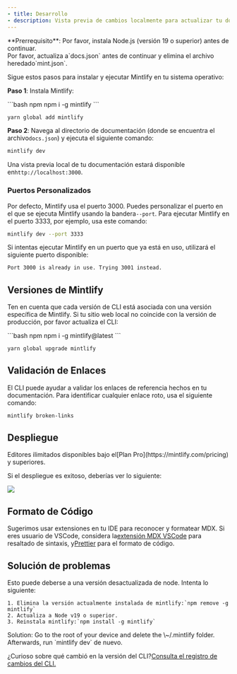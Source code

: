 ```yaml
---
- title: Desarrollo
- description: Vista previa de cambios localmente para actualizar tu documentación
---
```


<Info>
  **Prerrequisito**: Por favor, instala Node.js (versión 19 o superior) antes de continuar.<br />
  Por favor, actualiza a`docs.json` antes de continuar y elimina el archivo heredado`mint.json`.
</Info>

Sigue estos pasos para instalar y ejecutar Mintlify en tu sistema operativo:

**Paso 1**: Instala Mintlify:

<CodeGroup>
  ```bash npm
  npm i -g mintlify
  ```

  ```bash yarn
  yarn global add mintlify
  ```
</CodeGroup>

**Paso 2**: Navega al directorio de documentación (donde se encuentra el archivo`docs.json`) y ejecuta el siguiente comando:

```bash
mintlify dev
```

Una vista previa local de tu documentación estará disponible en`http://localhost:3000`.

### Puertos Personalizados

Por defecto, Mintlify usa el puerto 3000. Puedes personalizar el puerto en el que se ejecuta Mintlify usando la bandera`--port`. Para ejecutar Mintlify en el puerto 3333, por ejemplo, usa este comando:

```bash
mintlify dev --port 3333
```

Si intentas ejecutar Mintlify en un puerto que ya está en uso, utilizará el siguiente puerto disponible:

```md
Port 3000 is already in use. Trying 3001 instead.
```

## Versiones de Mintlify

Ten en cuenta que cada versión de CLI está asociada con una versión específica de Mintlify. Si tu sitio web local no coincide con la versión de producción, por favor actualiza el CLI:

<CodeGroup>
  ```bash npm
  npm i -g mintlify@latest
  ```

  ```bash yarn
  yarn global upgrade mintlify
  ```
</CodeGroup>

## Validación de Enlaces

El CLI puede ayudar a validar los enlaces de referencia hechos en tu documentación. Para identificar cualquier enlace roto, usa el siguiente comando:

```bash
mintlify broken-links
```

## Despliegue

<Tip>
  Editores ilimitados disponibles bajo el[Plan Pro](https://mintlify.com/pricing) y superiores.
</Tip>

Si el despliegue es exitoso, deberías ver lo siguiente:

<Frame>
  <img src="/images/checks-passed.png" style={{ borderRadius: '0.5rem' }} />
</Frame>

## Formato de Código

Sugerimos usar extensiones en tu IDE para reconocer y formatear MDX. Si eres usuario de VSCode, considera la[extensión MDX VSCode](https://marketplace.visualstudio.com/items?itemName=unifiedjs.vscode-mdx) para resaltado de sintaxis, y[Prettier](https://marketplace.visualstudio.com/items?itemName=esbenp.prettier-vscode) para el formato de código.

## Solución de problemas

<AccordionGroup>
  <Accordion title="Error: Could not load the &#x22;sharp&#x22; module using the darwin-arm64 runtime">
    Esto puede deberse a una versión desactualizada de node. Intenta lo siguiente:

    1. Elimina la versión actualmente instalada de mintlify:`npm remove -g mintlify`
    2. Actualiza a Node v19 o superior.
    3. Reinstala mintlify:`npm install -g mintlify`
  </Accordion>

  <Accordion title="Issue: Encountering an unknown error">
    Solution: Go to the root of your device and delete the \~/.mintlify folder. Afterwards, run `mintlify dev` de nuevo.
  </Accordion>
</AccordionGroup>

¿Curioso sobre qué cambió en la versión del CLI?[Consulta el registro de cambios del CLI.](https://www.npmjs.com/package/mintlify?activeTab=versions)
